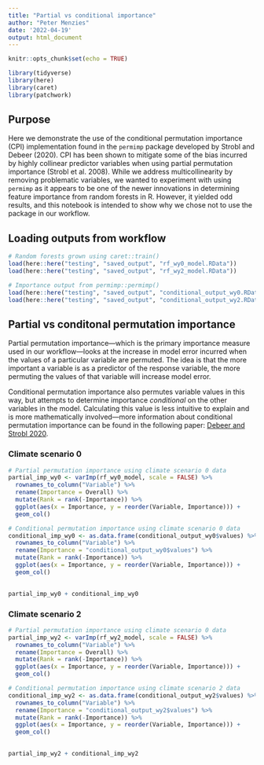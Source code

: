```yaml
---
title: "Partial vs conditional importance"
author: "Peter Menzies"
date: '2022-04-19'
output: html_document
---
```


```r
knitr::opts_chunk$set(echo = TRUE)

library(tidyverse)
library(here)
library(caret)
library(patchwork)
```

## Purpose

Here we demonstrate the use of the conditional permutation importance (CPI) implementation found in the `permimp` package developed by Strobl and Debeer (2020). CPI has been shown to mitigate some of the bias incurred by highly collinear predictor variables when using partial permutation importance (Strobl et al. 2008). While we address multicollinearity by removing problematic variables, we wanted to experiment with using `permimp` as it appears to be one of the newer innovations in determining feature importance from random forests in R. However, it yielded odd results, and this notebook is intended to show why we chose not to use the package in our workflow. 

## Loading outputs from workflow

```r
# Random forests grown using caret::train()
load(here::here("testing", "saved_output", "rf_wy0_model.RData"))
load(here::here("testing", "saved_output", "rf_wy2_model.RData"))

# Importance output from permimp::permimp()
load(here::here("testing", "saved_output", "conditional_output_wy0.RData"))
load(here::here("testing", "saved_output", "conditional_output_wy2.RData"))
```

## Partial vs conditonal permutation importance

Partial permutation importance---which is the primary importance measure used in our workflow---looks at the increase in model error incurred when the values of a particular variable are permuted. The idea is that the more important a variable is as a predictor of the response variable, the more permuting the values of that variable will increase model error.

Conditional permutation importance also permutes variable values in this way, but attempts to determine importance _conditional_ on the other variables in the model. Calculating this value is less intuitive to explain and is more mathematically involved---more information about conditional permutation importance can be found in the following paper: [Debeer and Strobl 2020](https://bmcbioinformatics.biomedcentral.com/articles/10.1186/s12859-020-03622-2).

### Climate scenario 0

```r
# Partial permutation importance using climate scenario 0 data
partial_imp_wy0 <- varImp(rf_wy0_model, scale = FALSE) %>% 
  rownames_to_column("Variable") %>% 
  rename(Importance = Overall) %>% 
  mutate(Rank = rank(-Importance)) %>% 
  ggplot(aes(x = Importance, y = reorder(Variable, Importance))) +
  geom_col()

# Conditional permutation importance using climate scenario 0 data
conditional_imp_wy0 <- as.data.frame(conditional_output_wy0$values) %>% 
  rownames_to_column("Variable") %>% 
  rename(Importance = "conditional_output_wy0$values") %>% 
  mutate(Rank = rank(-Importance)) %>% 
  ggplot(aes(x = Importance, y = reorder(Variable, Importance))) +
  geom_col()
  

partial_imp_wy0 + conditional_imp_wy0
```

### Climate scenario 2

```r
# Partial permutation importance using climate scenario 0 data
partial_imp_wy2 <- varImp(rf_wy2_model, scale = FALSE) %>% 
  rownames_to_column("Variable") %>% 
  rename(Importance = Overall) %>% 
  mutate(Rank = rank(-Importance)) %>% 
  ggplot(aes(x = Importance, y = reorder(Variable, Importance))) +
  geom_col()

# Conditional permutation importance using climate scenario 2 data
conditional_imp_wy2 <- as.data.frame(conditional_output_wy2$values) %>% 
  rownames_to_column("Variable") %>% 
  rename(Importance = "conditional_output_wy2$values") %>% 
  mutate(Rank = rank(-Importance)) %>% 
  ggplot(aes(x = Importance, y = reorder(Variable, Importance))) +
  geom_col()
  

partial_imp_wy2 + conditional_imp_wy2
```












